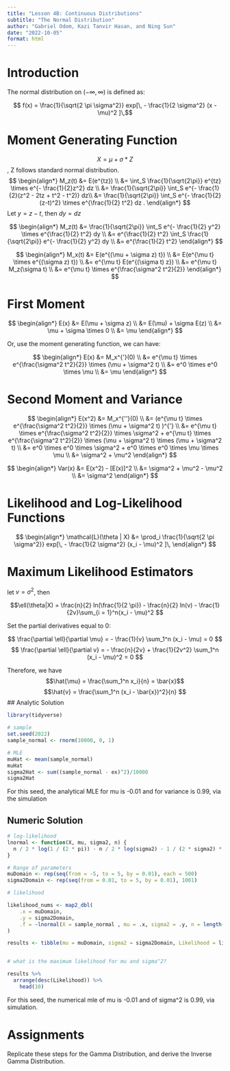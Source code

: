 ```yaml
---
title: "Lesson 4B: Continuous Distributions"
subtitle: "The Normal Distribution"
author: "Gabriel Odom, Kazi Tanvir Hasan, and Ning Sun"
date: "2022-10-05"
format: html
---
```



# Introduction

The normal distribution on $(-\infty, \infty)$ is defined as:

$$ f(x) = \frac{1}{\sqrt{2 \pi \sigma^2}} exp[\, - \frac{1}{2 \sigma^2} (x - \mu)^2 ]\,$$

# Moment Generating Function

$$X = \mu + \sigma * Z$$, Z follows standard normal distribution.
$$
\begin{align*}
M_z(t) 
&= E(e^{tz}) \\
&= \int_S \frac{1}{\sqrt{2\pi}}  e^{tz} \times e^{- \frac{1}{2}z^2} dz \\
&= \frac{1}{\sqrt{2\pi}} \int_S e^{- \frac{1}{2}(z^2 - 2tz + t^2 - t^2)} dz\\
&= \frac{1}{\sqrt{2\pi}} \int_S e^{- \frac{1}{2}(z-t)^2} \times e^{\frac{1}{2} t^2} dz .
\end{align*}
$$
Let $y = z - t$, then $dy = dz$

$$
\begin{align*}
M_z(t) 
&= \frac{1}{\sqrt{2\pi}} \int_S e^{- \frac{1}{2} y^2} \times e^{\frac{1}{2} t^2} dy \\
&= e^{\frac{1}{2} t^2} \int_S \frac{1}{\sqrt{2\pi}} e^{- \frac{1}{2} y^2} dy \\
&= e^{\frac{1}{2} t^2}
\end{align*}
$$

$$
\begin{align*}
M_x(t) 
&= E(e^{(\mu + \sigma z) t}) \\
&= E(e^{\mu t} \times e^{(\sigma z) t}) \\
&= e^{\mu t} E(e^{(\sigma t) z}) \\
&= e^{\mu t} M_z(\sigma t) \\
&= e^{\mu t} \times e^{\frac{\sigma^2 t^2}{2}}
\end{align*}
$$



# First Moment

$$
\begin{align*}
E(x) 
&= E(\mu + \sigma z) \\
&= E(\mu) + \sigma E(z) \\
&= \mu + \sigma \times 0 \\
&= \mu
\end{align*}
$$

Or, use the moment generating function, we can have:

$$
\begin{align*}
E(x) 
&= M_x^{'}(0) \\
&= e^{\mu t} \times e^{\frac{\sigma^2 t^2}{2}} \times (\mu + \sigma^2 t) \\
&= e^0 \times e^0 \times \mu \\
&= \mu
\end{align*}
$$

# Second Moment and Variance

$$
\begin{align*}
E(x^2) 
&= M_x^{''}(0) \\
&= (e^{\mu t} \times e^{\frac{\sigma^2 t^2}{2}} \times (\mu + \sigma^2 t) )^{'} \\
&= e^{\mu t} \times e^{\frac{\sigma^2 t^2}{2}} \times \sigma^2 + e^{\mu t} \times e^{\frac{\sigma^2 t^2}{2}} \times (\mu + \sigma^2 t) \times (\mu + \sigma^2 t) \\
&= e^0 \times e^0 \times \sigma^2 + e^0 \times e^0 \times \mu \times \mu \\
&= \sigma^2 + \mu^2
\end{align*}
$$

$$
\begin{align*}
Var(x) 
&= E(x^2) - [E(x)]^2 \\
&= \sigma^2 + \mu^2 - \mu^2 \\
&= \sigma^2
\end{align*}
$$

# Likelihood and Log-Likelihood Functions

$$
\begin{align*}
\mathcal{L}(\theta | X) 
&= \prod_i \frac{1}{\sqrt{2 \pi \sigma^2}} exp[\, - \frac{1}{2 \sigma^2} (x_i - \mu)^2 ]\,
\end{align*}
$$

# Maximum Likelihood Estimators

let $v = \sigma^2$, then

$$\ell(\theta|X) = \frac{n}{2} ln(\frac{1}{2 \pi}) - \frac{n}{2} ln(v) - \frac{1}{2v}\sum_{i = 1}^n(x_i - \mu)^2 $$

Set the partial derivatives equal to 0:

$$
\frac{\partial \ell}{\partial \mu} 
= - \frac{1}{v} \sum_1^n (x_i - \mu) = 0
$$
$$
\frac{\partial \ell}{\partial v} 
= - \frac{n}{2v} + \frac{1}{2v^2} \sum_1^n (x_i - \mu)^2 = 0
$$

Therefore, we have
$$\hat{\mu} = \frac{\sum_1^n x_i}{n} = \bar{x}$$
$$\hat{v} = \frac{\sum_1^n (x_i - \bar{x})^2}{n} $$
## Analytic Solution

```r
library(tidyverse)

# sample
set.seed(2022)
sample_normal <- rnorm(10000, 0, 1)

# MLE
muHat <- mean(sample_normal)
muHat
sigma2Hat <- sum((sample_normal - ex)^2)/10000
sigma2Hat
```
For this seed, the analytical MLE for mu is -0.01 and for variance is 0.99, via the simulation


## Numeric Solution

```r

# log-likelihood
lnormal <- function(X, mu, sigma2, n) {
  n / 2 * log(1 / (2 * pi)) - n / 2 * log(sigma2) - 1 / (2 * sigma2) * sum((X - mu)^2)
}

# Range of parameters
muDomain <- rep(seq(from = -5, to = 5, by = 0.01), each = 500)
sigma2Domain <- rep(seq(from = 0.01, to = 5, by = 0.01), 1001)

# likelihood

likelihood_nums <- map2_dbl(
	.x = muDomain,
	.y = sigma2Domain,
	.f = ~lnormal(X = sample_normal , mu = .x, sigma2 = .y, n = length(sample_normal))
)

results <- tibble(mu = muDomain, sigma2 = sigma2Domain, Likelihood = likelihood_nums) 


# what is the maximum likelihood for mu and sigma^2?

results %>% 
  arrange(desc(Likelihood)) %>% 
	head(10)
```  

For this seed, the numerical mle of mu is -0.01 and of sigma^2 is 0.99, via simulation. 

# Assignments

Replicate these steps for the Gamma Distribution, and derive the Inverse Gamma Distribution.
